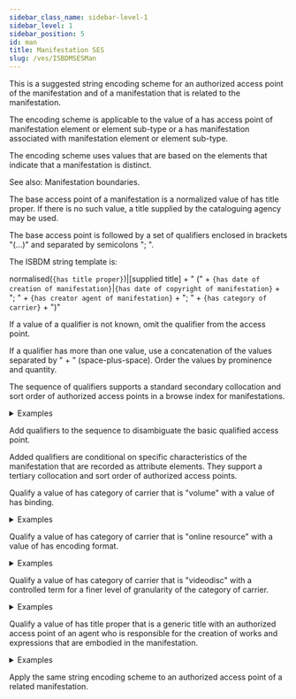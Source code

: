 ```yaml
---
sidebar_class_name: sidebar-level-1
sidebar_level: 1
sidebar_position: 5
id: man
title: Manifestation SES
slug: /ves/ISBDMSESMan
---
```


<div className="guid">

This is a suggested string encoding scheme for an authorized access point of the manifestation and of a manifestation that is related to the manifestation.

The encoding scheme is applicable to the value of a <InLink href="/relationships/1234">has access point of manifestation</InLink> element or element sub-type or a <InLink href="/relationships/1003">has manifestation associated with manifestation</InLink> element or element sub-type.

</div>

<div className="guid">

The encoding scheme uses values that are based on the elements that indicate that a manifestation is distinct.

See also: <InLink href="/assess/p022">Manifestation boundaries</InLink>.

</div>

<div className="guid">

The base access point of a manifestation is a normalized value of <InLink href="/relationships/1038">has title proper</InLink>. If there is no such value, a title supplied by the cataloguing agency may be used.

The base access point is followed by a set of qualifiers enclosed in brackets "(...)" and separated by semicolons "; ".

The ISBDM string template is:

normalised(`{has title proper}`)|[supplied title] + " (" + `{has date of creation of manifestation}`|`{has date of copyright of manifestation}` + "; " + `{has creator agent of manifestation}` + "; " + `{has category of carrier}` + ")"

If a value of a qualifier is not known, omit the qualifier from the access point.

If a qualifier has more than one value, use a concatenation of the values separated by " + " (space-plus-space). Order the values by prominence and quantity.

The sequence of qualifiers supports a standard secondary collocation and sort order of authorized access points in a browse index for manifestations.

<details>
  <summary>Examples</summary>

  | Relation | Example |
  |----------|----------|
  | has authorized access point of manifestation | "Desserte rouge 1908 (1993; Editions du Centre Pompidou; sheet)" |

  *Full example*: <InLink href="/fullex/fx044">Desserte rouge 1908 (1993; Editions du Centre Pompidou; sheet)</InLink>

  ---

  | Relation | Example |
  |----------|----------|
  | has authorized access point of manifestation | "Corso delli fiumi Drino, e Boiana nella Dalmatia (1688; fletë)" |

  *Full example*: <InLink href="/fullex/fx074">Corso delli fiumi Drino, e Boiana nella Dalmatia (1688; fletë)</InLink>. The publisher is not known

  ---

  | Relation | Example |
  |----------|----------|
  | has authorized access point of manifestation | "Съкровищница (2018; Народна библиотека "Св. св. Кирил и Методий"; том + компютърен диск)" |

  *Full example*: <InLink href="/fullex/fx075">Съкровищница (2018; Народна библиотека "Св. св. Кирил и Методий"; том + компютърен диск)</InLink>. The manifestation has sub-units that have different categories of carrier

</details>
</div>

<div className="guid">

Add qualifiers to the sequence to disambiguate the basic qualified access point.

Added qualifiers are conditional on specific characteristics of the manifestation that are recorded as attribute elements. They support a tertiary collocation and sort order of authorized access points.

</div>

<div className="guid">

Qualify a value of <InLink href="/attributes/1022">has category of carrier</InLink> that is "volume" with a value of <InLink href="/attributes/1241">has binding</InLink>.

<details>
  <summary>Examples</summary>

  | Relation | Example |
  |----------|----------|
  | has authorized access point of manifestation | "Paris apartment (2022; HarperCollinsPublishers; volume; case binding)" |

  *Full example*: <InLink href="/fullex/fx001">Paris apartment (2022; HarperCollinsPublishers; volume; case binding)</InLink>

  ---

  | Relation | Example |
  |----------|----------|
  | has authorized access point of manifestation | "Biographical dictionary of Scottish women (2007; Edinburgh University Press; volume; perfect binding)" |

  *Full example*: <InLink href="/fullex/fx085">Biographical dictionary of Scottish women (2007; Edinburgh University Press; volume; perfect binding)</InLink>

</details>
</div>

<div className="guid">

Qualify a value of <InLink href="/attributes/1022">has category of carrier</InLink> that is "online resource" with a value of <InLink href="/attributes/1289">has encoding format</InLink>.

<details>
  <summary>Examples</summary>

  | Relation | Example |
  |----------|----------|
  | has authorized access point of manifestation | "Emma (1994; Project Gutenberg; online resource; plain text format)" |
  | has alternate manifestation | "Emma (1994; Project Gutenberg; online resource; HTML format)" |
  | has alternate manifestation | "Emma (1994; Project Gutenberg; online resource; EPUB3 format)" |
  | has alternate manifestation | "Emma (1994; Project Gutenberg; online resource; EPUB format)" |
  | has alternate manifestation | "Emma (1994; Project Gutenberg; online resource; Kindle format)" |

  *Full example*: <InLink href="/fullex/fx046">Emma (1994; Project Gutenberg; online resource; plain text format)</InLink>

</details>
</div>

<div className="guid">

Qualify a value of <InLink href="/attributes/1022">has category of carrier</InLink> that is "videodisc" with a controlled term for a finer level of granularity of the category of carrier.

<details>
  <summary>Examples</summary>

  | Relation | Example |
  |----------|----------|
  | has authorized access point of manifestation | "Einstein on the beach (2016; Opus Arte; videodisc; DVD)" |
  | has alternate manifestation | "Einstein on the beach (2016; Opus Arte; videodisc; BD)" |

  *Full example*: <InLink href="/fullex/fx010">Einstein on the beach (2016; Opus Arte; videodisc; DVD)</InLink>

</details>
</div>

<div className="guid">

Qualify a value of <InLink href="/relationships/1038">has title proper</InLink> that is a generic title with an authorized access point of an agent who is responsible for the creation of works and expressions that are embodied in the manifestation.

<details>
  <summary>Examples</summary>

  | Relation | Example |
  |----------|----------|
  | has authorized access point of manifestation | "Summary records (Unesco. Executive Board. 215th session; 2022; Paris) (2023; Unesco Executive Board; svezak)" |

</details>
</div>

<div className="guid">

Apply the same string encoding scheme to an authorized access point of a related manifestation.

</div>